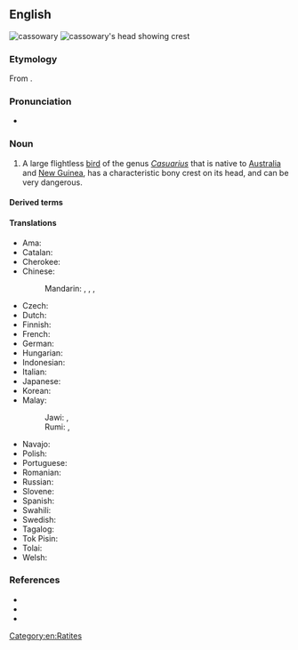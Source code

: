 ==English==
[[Image:Casuarius casuarius - double-wattled cassowary.jpg|thumb|cassowary]]
[[Image:Cassowary head frontal.jpg|thumb|cassowary's head showing crest]]

===Etymology===
From {{etyl|ms|en}} {{m|ms|kasuari}}.

===Pronunciation===
* {{a|US}} {{IPA|/ˈkæs.ə.ˌwɛɹ.i/|lang=en}}

===Noun===
{{en-noun|cassowaries}}

# A large flightless [[bird]] of the genus ''[[Casuarius]]'' that is native to [[Australia]] and [[New Guinea]], has a characteristic bony crest on its head, and can be very dangerous.

====Derived terms====
{{der3|lang=en
|double-wattled cassowary
|dwarf cassowary
|Bennett's cassowary
|northern cassowary
|single-wattled cassowary
|cassowary plum
|cassowary tree
|two-wattled cassowary
|southern cassowary}}

====Translations====
{{trans-top|a large flightless bird of the genus Casuarius}}
* Ama: {{t|amm|aipiyoi}}
* Catalan: {{t|ca|casuari|m}}
* Cherokee: {{t|chr|ᏄᎩᏂ ᎬᎾ|tr=Nugini gvna|sc=Cher}}
* Chinese:
*: Mandarin: {{t|cmn|鶴鴕|sc=Hani}}, {{t|cmn|鹤鸵|tr=hètuó|sc=Hani}}, {{t+|cmn|食火雞|sc=Hani}}, {{t+|cmn|食火鸡|tr=shíhuǒjī|sc=Hani}}
* Czech: {{t+|cs|kasuár|m}}
* Dutch: {{t+|nl|kasuaris|m}}
* Finnish: {{t+|fi|kasuaari}}
* French: {{t+|fr|casoar|m}}
* German: {{t+|de|Kasuar|m}}
* Hungarian: {{t+|hu|kazuár}}
* Indonesian: {{t+|id|kasuari}}
* Italian: {{t+|it|casuario|m}}
* Japanese: {{t|ja|火食い鳥|tr=ひくいどり, hikuidori}}
* Korean: {{t|ko|화식조|sc=Kore}}
* Malay:
*: Jawi: {{t|ms|کاسواري|sc=Arab}}, {{t|ms|سواري|sc=Arab}}
*: Rumi: {{t|ms|kasuari}}, {{t|ms|suari}}
{{trans-mid}}
* Navajo: {{t|nv|tsídiitsoh bikʼos naashchʼąąʼí}}
* Polish: {{t+|pl|kazuar|m}}
* Portuguese: {{t|pt|casuar|m}}
* Romanian: {{t+|ro|cazuar|m}}
* Russian: {{t+|ru|казуа́р|m}}
* Slovene: {{t+|sl|kazuar|m}}
* Spanish: {{t+|es|casuario|m}}
* Swahili: {{t|sw|kasowari}}
* Swedish: {{t+|sv|kasuar|c}}
* Tagalog: {{t|tl|kaswaryo}}
* Tok Pisin: {{t|tpi|muruk}}
* Tolai: {{t|ksd|murup}}
* Welsh: {{t|cy|casowari|m}}
{{trans-bottom}}

===References===
* {{pedia}}
* {{specieslite|Casuarius|i=1}}
* {{comcatlite|Casuarius|i=1}}

[[Category:en:Ratites]]